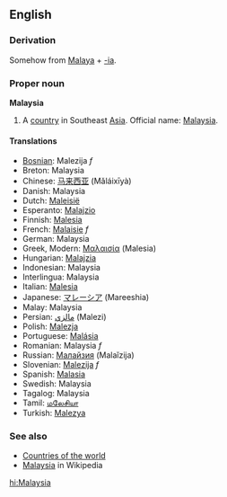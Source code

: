 ==English==
===Derivation===
Somehow from [[Malaya]] + [[-ia]].

===Proper noun===
{{wikipedia}}
'''Malaysia'''
#A [[country]] in Southeast [[Asia]]. Official name: [[w:Malaysia|Malaysia]].

====Translations====
*[[Bosnian]]: Malezija ''f''
*Breton: Malaysia
*Chinese: [[马来西亚]] (Mǎláixīyà)
*Danish: Malaysia
*Dutch: [[Maleisië]]
*Esperanto: [[Malajzio]]
*Finnish: [[Malesia]]
*French: [[Malaisie]] ''f''
*German: Malaysia
*Greek, Modern: [[Μαλαισία]] (Malesia)
*Hungarian: [[Malajzia]]
*Indonesian: Malaysia
*Interlingua: Malaysia
*Italian: [[Malesia]]
*Japanese: [[マレーシア]] (Mareeshia)
*Malay: Malaysia
*Persian: [[مالزي]] (Malezi)
*Polish: [[Malezja]]
*Portuguese: [[Malásia]]
*Romanian: Malaysia ''f''
*Russian: [[Малайзия]] (Malaĭzija)
*Slovenian: [[Malezija]] ''f''
*Spanish: [[Malasia]]
*Swedish: Malaysia
*Tagalog: Malaysia
*Tamil: [[மலேசியா]]
*Turkish: [[Malezya]]

===See also===
* [[Countries of the world]]
* [[w:Malaysia|Malaysia]] in Wikipedia

[[hi:Malaysia]]